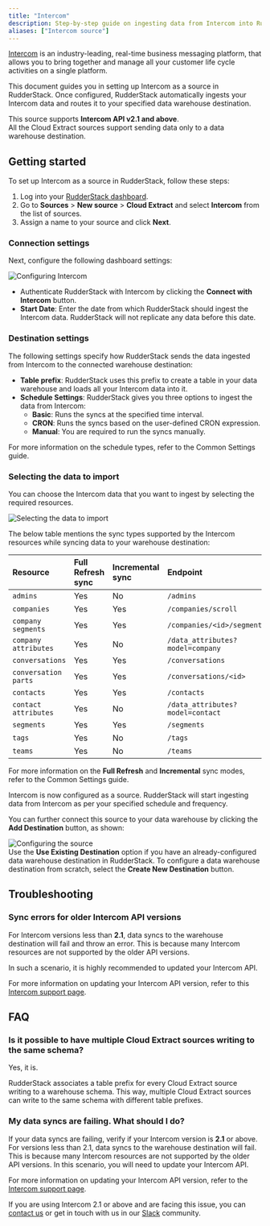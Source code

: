 ```yaml
---
title: "Intercom"
description: Step-by-step guide on ingesting data from Intercom into RudderStack.
aliases: ["Intercom source"]
---
```


[Intercom](https://www.intercom.com/) is an industry-leading, real-time business messaging platform, that allows you to bring together and manage all your customer life cycle activities on a single platform.

This document guides you in setting up Intercom as a source in RudderStack. Once configured, RudderStack automatically ingests your Intercom data and routes it to your specified data warehouse destination.

<div class="infoBlock">
This source supports <strong>Intercom API v2.1 and above</strong>.
</div>

<div class="warningBlock">
All the Cloud Extract sources support sending data only to a <Link to="/destinations/warehouse-destinations/">data warehouse destination</Link>.
</div>

## Getting started

To set up Intercom as a source in RudderStack, follow these steps:

1. Log into your [RudderStack dashboard](https://app.rudderstack.com/).
2. Go to **Sources** > **New source** > **Cloud Extract** and select **Intercom** from the list of sources.
3. Assign a name to your source and click **Next**.

### Connection settings

Next, configure the following dashboard settings:

<img src="../../assets/cloud-extract-sources/intercomv2-3.png" alt="Configuring Intercom" />

- Authenticate RudderStack with Intercom by clicking the **Connect with Intercom** button.
- **Start Date**: Enter the date from which RudderStack should ingest the Intercom data. RudderStack will not replicate any data before this date.

### Destination settings

The following settings specify how RudderStack sends the data ingested from Intercom to the connected warehouse destination:

- **Table prefix**: RudderStack uses this prefix to create a table in your data warehouse and loads all your Intercom data into it.
- **Schedule Settings**: RudderStack gives you three options to ingest the data from Intercom:
    - **Basic**: Runs the syncs at the specified time interval. 
    - **CRON**: Runs the syncs based on the user-defined CRON expression.
    - **Manual**: You are required to run the syncs manually.

<div class="infoBlock">
For more information on the schedule types, refer to the <Link to="/sources/extract/common-settings/">Common Settings</Link> guide.
</div>

### Selecting the data to import

You can choose the Intercom data that you want to ingest by selecting the required resources.

<img src="../../assets/cloud-extract-sources/intercomv2-5.png" alt="Selecting the data to import" />

The below table mentions the sync types supported by the Intercom resources while syncing data to your warehouse destination:

| Resource | Full Refresh sync | Incremental sync | Endpoint | Primary key |
| :---| :---| :----| :----| :----|
| `admins` | Yes | No | `/admins` | `id` |
| `companies` | Yes | Yes |  `/companies/scroll` | `id` |
| `company segments` | Yes | Yes | `/companies/<id>/segments` | `id` |
| `company attributes` | Yes | No | `/data_attributes?model=company` | `name` |
| `conversations` | Yes | Yes | `/conversations` | `id` |
| `conversation parts` |  Yes | Yes | `/conversations/<id>` | `id` |
| `contacts` | Yes | Yes | `/contacts` | `id` |
| `contact attributes` |Yes | No | `/data_attributes?model=contact` | `name` |
| `segments` | Yes | Yes | `/segments` | `id` |
| `tags` | Yes | No | `/tags` | `name` |
| `teams` | Yes | No | `/teams` | `name` |

<div class="infoBlock">
For more information on the <strong>Full Refresh</strong> and <strong>Incremental</strong> sync modes, refer to the <Link to="/sources/extract/common-settings/#sync-modes">Common Settings</Link> guide.
</div>

Intercom is now configured as a source. RudderStack will start ingesting data from Intercom as per your specified schedule and frequency.

You can further connect this source to your data warehouse by clicking the **Add Destination** button, as shown:

<img src="../../assets/cloud-extract-sources/intercomv2-6.png" alt="Configuring the source" />

<div class="infoBlock">
Use the <strong>Use Existing Destination</strong> option if you have an already-configured data warehouse destination in RudderStack. To configure a data warehouse destination from scratch, select the <strong>Create New Destination</strong> button.
</div>

## Troubleshooting

### Sync errors for older Intercom API versions

For Intercom versions less than **2.1**, data syncs to the warehouse destination will fail and throw an error. This is because many Intercom resources are not supported by the older API versions.

In such a scenario, it is highly recommended to updated your Intercom API.

<div class="infoBlock">
For more information on updating your Intercom API version, refer to this <a href="https://developers.intercom.com/building-apps/docs/update-your-api-version">Intercom support page</a>.
</div>

## FAQ

### Is it possible to have multiple Cloud Extract sources writing to the same schema?

Yes, it is.

RudderStack associates a table prefix for every Cloud Extract source writing to a warehouse schema. This way, multiple Cloud Extract sources can write to the same schema with different table prefixes.

### My data syncs are failing. What should I do?

If your data syncs are failing, verify if your Intercom version is **2.1** or above. For versions less than 2.1, data syncs to the warehouse destination will fail. This is because many Intercom resources are not supported by the older API versions. In this scenario, you will need to update your Intercom API.

For more information on updating your Intercom API version, refer to the [Intercom support page](https://developers.intercom.com/building-apps/docs/update-your-api-version).

If you are using Intercom 2.1 or above and are facing this issue, you can [contact us](mailto:%20docs@rudderstack.com) or get in touch with us in our [Slack](https://rudderstack.com/join-rudderstack-slack-community) community.